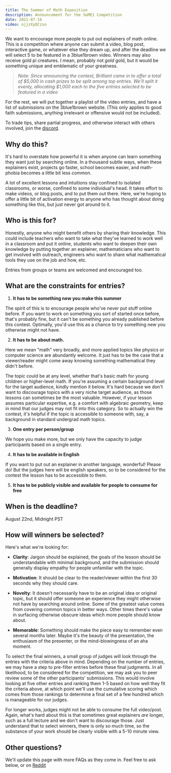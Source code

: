 ```yaml
---
title: The Summer of Math Exposition
description: Announcement for the SoME1 Competition
date: 2021-07-16
video: ojjzXyQCzso
---
```


We want to encourage more people to put out explainers of math online.  This is a competition where anyone can submit a video, blog post, interactive game, or whatever else they dream up, and after the deadline we will select 5 to be featured in a 3blue1brown video.  Winners may also receive gold pi creatures.  I mean, probably not *gold* gold, but it would be something unique and emblematic of your greatness.

<Center>
  <Clickable
    link="https://forms.gle/iUsWBMZ5rTP4NgQA6"
    text="Submit your entry here by August 22"
    design="rounded"
  />
</Center>

> _Note: Since announcing the contest, Brilliant came in to offer a total of $5,000 in cash prizes to be split among top entries. We'll split it evenly, allocating $1,000 each to the five entries selected to be featured in a video_

For the rest, we will put together a playlist of the video entries, and have a list of submissions on the 3blue1brown website. (This only applies to good faith submissions, anything irrelevant or offensive would not be included).

To trade tips, share partial progress, and otherwise interact with others involved, join the [discord](https://discord.gg/SRTErdZ9).


## Why do this?
It's hard to overstate how powerful it is when anyone can learn something they want just by searching online.  In a thousand subtle ways, when these explainers exist, projects go faster, school becomes easier, and math-phobia becomes a little bit less common.

A lot of excellent lessons and intuitions stay confined to isolated classrooms, or worse, confined to some individual's head. It takes effort to make videos, or blog posts, and to put them out there. Here, we're hoping to offer a little bit of activation energy to anyone who has thought about doing something like this, but just never got around to it.


## Who is this for?
Honestly, anyone who might benefit others by sharing their knowledge.  This could include teachers who want to take what they've learned to work well in a classroom and put it online, students who want to deepen their own knowledge by putting together an explainer, mathematicians who want to get involved with outreach, engineers who want to share what mathematical tools they use on the job and how, etc.

Entries from groups or teams are welcomed and encouraged too.

## What are the constraints for entries?

1. **It has to be something new you make this summer**

The spirit of this is to encourage people who've never put stuff online before.  If you want to work on something you sort of started once before, that's probably fine, but it can't be something you already published before this contest. Optimally, you'd use this as a chance to try something new you otherwise might not have.

2. **It has to be about math.**

Here we mean "math" very broadly, and more applied topics like physics or computer science are abundantly welcome.  It just has to be the case that a viewer/reader might come away knowing something mathematical they didn't before.

The topic could be at any level, whether that's basic math for young children or higher-level math.  If you're assuming a certain background level for the target audience, kindly mention it below.  It's hard because we don't want to discourage topics with a very niche target audience, as those lessons can sometimes be the most valuable.  However, if your lesson assumes particular expertise, e.g. a comfort with algebraic geometry, keep in mind that our judges may not fit into this category. So to actually win the contest, it's helpful if the topic is accessible to someone with, say, a background in standard undergrad math topics.

3. **One entry per person/group**

We hope you make more, but we only have the capacity to judge participants based on a single entry.

4. **It has to be available in English**

If you want to put out an explainer in another language, wonderful! Please do! But the judges here will be english speakers, so to be considered for the contest the lesson has to be accessible to them.

5. **It has to be publicly visible and available for people to consume for free**

## When is the deadline?

August 22nd, Midnight PST


## How will winners be selected?
Here's what we're looking for:

- **Clarity**: Jargon should be explained, the goals of the lesson should be understandable with minimal background, and the submission should generally display empathy for people unfamiliar with the topic.

- **Motivation**: It should be clear to the reader/viewer within the first 30 seconds why they should care.

- **Novelty**: It doesn't necessarily have to be an original idea or original topic, but it should offer someone an experience they might otherwise not have by searching around online.  Some of the greatest value comes from covering common topics in better ways. Other times there's value in surfacing otherwise obscure ideas which more people should know about.

- **Memorable**: Something should make the piece easy to remember even several months later. Maybe it's the beauty of the presentation, the enthusiasm of the presenter, or the mind-blowingness of an aha moment.

To select the final winners, a small group of judges will look through the entries with the criteria above in mind.  Depending on the number of entries, we may have a step to pre-filter entries before these final judgments.  In all likelihood, to be considered for the competition, we may ask you to peer review some of the other participants' submissions. This would involve looking at five other entries and ranking them 1-5 based on how well they fit the criteria above, at which point we'll use the cumulative scoring which comes from those rankings to determine a final set of a few hundred which is manageable for our judges.

For longer works, judges might not be able to consume the full video/post.  Again, what's hard about this is that sometimes great explainers _are_ longer, such as a full lecture and we don't want to discourage those. Just understand that to select winners, there is only so much time, so the substance of your work should be clearly visible with a 5-10 minute view.

## Other questions?
We'll update this page with more FAQs as they come in.  Feel free to ask below, or on [Reddit](https://www.reddit.com/r/3Blue1Brown/)
